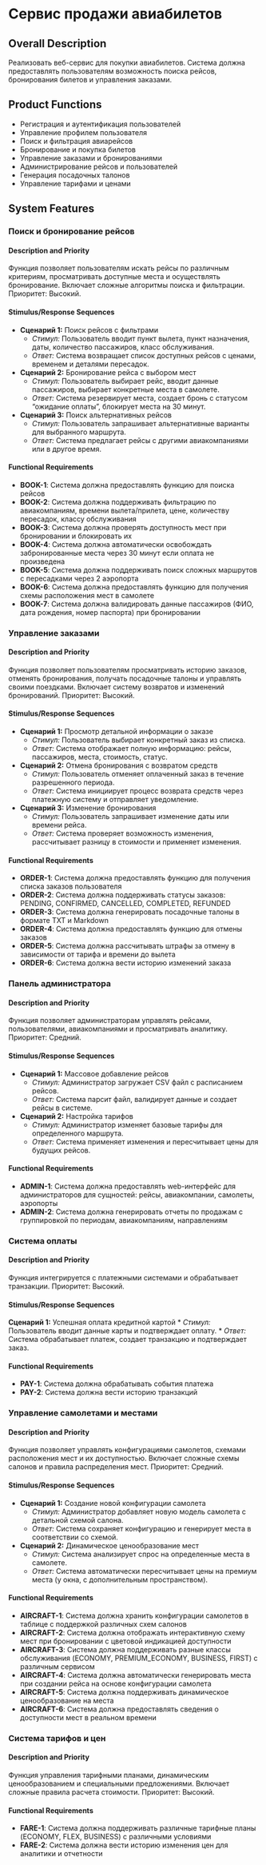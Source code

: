 # Сервис продажи авиабилетов

## Overall Description

Реализовать веб-сервис для покупки авиабилетов. Система должна предоставлять пользователям возможность поиска рейсов, бронирования билетов и управления заказами.

## Product Functions

- Регистрация и аутентификация пользователей
- Управление профилем пользователя
- Поиск и фильтрация авиарейсов
- Бронирование и покупка билетов
- Управление заказами и бронированиями
- Администрирование рейсов и пользователей
- Генерация посадочных талонов
- Управление тарифами и ценами

## System Features

### Поиск и бронирование рейсов

#### Description and Priority

Функция позволяет пользователям искать рейсы по различным критериям, просматривать доступные места и осуществлять бронирование. Включает сложные алгоритмы поиска и фильтрации. Приоритет: Высокий.

#### Stimulus/Response Sequences

- **Сценарий 1:** Поиск рейсов с фильтрами
  * *Стимул:* Пользователь вводит пункт вылета, пункт назначения, даты, количество пассажиров, класс обслуживания.
  * *Ответ:* Система возвращает список доступных рейсов с ценами, временем и деталями пересадок.
- **Сценарий 2:** Бронирование рейса с выбором мест
  * *Стимул:* Пользователь выбирает рейс, вводит данные пассажиров, выбирает конкретные места в самолете.
  * *Ответ:* Система резервирует места, создает бронь с статусом "ожидание оплаты", блокирует места на 30 минут.
- **Сценарий 3:** Поиск альтернативных рейсов
  * *Стимул:* Пользователь запрашивает альтернативные варианты для выбранного маршрута.
  * *Ответ:* Система предлагает рейсы с другими авиакомпаниями или в другое время.

#### Functional Requirements

- **BOOK-1**: Система должна предоставлять функцию для поиска рейсов
- **BOOK-2**: Система должна поддерживать фильтрацию по авиакомпаниям, времени вылета/прилета, цене, количеству пересадок, классу обслуживания
- **BOOK-3**: Система должна проверять доступность мест при бронировании и блокировать их
- **BOOK-4**: Система должна автоматически освобождать забронированные места через 30 минут если оплата не произведена
- **BOOK-5**: Система должна поддерживать поиск сложных маршрутов с пересадками через 2 аэропорта
- **BOOK-6**: Система должна предоставлять функцию для получения схемы расположения мест в самолете
- **BOOK-7**: Система должна валидировать данные пассажиров (ФИО, дата рождения, номер паспорта) при бронировании

### Управление заказами

#### Description and Priority

Функция позволяет пользователям просматривать историю заказов, отменять бронирования, получать посадочные талоны и управлять своими поездками. Включает систему возвратов и изменений бронирований. Приоритет: Высокий.

#### Stimulus/Response Sequences

- **Сценарий 1:** Просмотр детальной информации о заказе
  * *Стимул:* Пользователь выбирает конкретный заказ из списка.
  * *Ответ:* Система отображает полную информацию: рейсы, пассажиров, места, стоимость, статус.
- **Сценарий 2:** Отмена бронирования с возвратом средств
  * *Стимул:* Пользователь отменяет оплаченный заказ в течение разрешенного периода.
  * *Ответ:* Система инициирует процесс возврата средств через платежную систему и отправляет уведомление.
- **Сценарий 3:** Изменение бронирования
  * *Стимул:* Пользователь запрашивает изменение даты или времени рейса.
  * *Ответ:* Система проверяет возможность изменения, рассчитывает разницу в стоимости и применяет изменения.

#### Functional Requirements

- **ORDER-1**: Система должна предоставлять функцию для получения списка заказов пользователя
- **ORDER-2**: Система должна поддерживать статусы заказов: PENDING, CONFIRMED, CANCELLED, COMPLETED, REFUNDED
- **ORDER-3**: Система должна генерировать посадочные талоны в формате TXT и Markdown
- **ORDER-4**: Система должна предоставлять функцию для отмены заказов
- **ORDER-5**: Система должна рассчитывать штрафы за отмену в зависимости от тарифа и времени до вылета
- **ORDER-6**: Система должна вести историю изменений заказа

### Панель администратора

#### Description and Priority

Функция позволяет администраторам управлять рейсами, пользователями, авиакомпаниями и просматривать аналитику. Приоритет: Средний.

#### Stimulus/Response Sequences

- **Сценарий 1:** Массовое добавление рейсов
  * *Стимул:* Администратор загружает CSV файл с расписанием рейсов.
  * *Ответ:* Система парсит файл, валидирует данные и создает рейсы в системе.
- **Сценарий 2:** Настройка тарифов
  * *Стимул:* Администратор изменяет базовые тарифы для определенного маршрута.
  * *Ответ:* Система применяет изменения и пересчитывает цены для будущих рейсов.

#### Functional Requirements

- **ADMIN-1**: Система должна предоставлять web-интерфейс для администраторов для сущностей: рейсы, авиакомпании, самолеты, аэропорты
- **ADMIN-2**: Система должна генерировать отчеты по продажам с группировкой по периодам, авиакомпаниям, направлениям

### Система оплаты

#### Description and Priority

Функция интегрируется с платежными системами и обрабатывает транзакции. Приоритет: Высокий.

#### Stimulus/Response Sequences

**Сценарий 1:** Успешная оплата кредитной картой
  * *Стимул:* Пользователь вводит данные карты и подтверждает оплату.
  * *Ответ:* Система обрабатывает платеж, создает транзакцию и подтверждает заказ.

#### Functional Requirements

- **PAY-1**: Система должна обрабатывать события платежа
- **PAY-2**: Система должна вести историю транзакций 

### Управление самолетами и местами

#### Description and Priority

Функция позволяет управлять конфигурациями самолетов, схемами расположения мест и их доступностью. Включает сложные схемы салонов и правила распределения мест. Приоритет: Средний.

#### Stimulus/Response Sequences

- **Сценарий 1:** Создание новой конфигурации самолета
  * *Стимул:* Администратор добавляет новую модель самолета с детальной схемой салона.
  * *Ответ:* Система сохраняет конфигурацию и генерирует места в соответствии со схемой.
- **Сценарий 2:** Динамическое ценообразование мест
  * *Стимул:* Система анализирует спрос на определенные места в самолете.
  * *Ответ:* Система автоматически пересчитывает цены на премиум места (у окна, с дополнительным пространством).

#### Functional Requirements

- **AIRCRAFT-1**: Система должна хранить конфигурации самолетов в таблице с поддержкой различных схем салонов
- **AIRCRAFT-2**: Система должна отображать интерактивную схему мест при бронировании с цветовой индикацией доступности
- **AIRCRAFT-3**: Система должна поддерживать разные классы обслуживания (ECONOMY, PREMIUM_ECONOMY, BUSINESS, FIRST) с различным сервисом
- **AIRCRAFT-4**: Система должна автоматически генерировать места при создании рейса на основе конфигурации самолета
- **AIRCRAFT-5**: Система должна поддерживать динамическое ценообразование на места
- **AIRCRAFT-6**: Система должна предоставлять сведения о доступности мест в реальном времени

### Система тарифов и цен

#### Description and Priority

Функция управления тарифными планами, динамическим ценообразованием и специальными предложениями. Включает сложные правила расчета стоимости. Приоритет: Высокий.

#### Functional Requirements

- **FARE-1**: Система должна поддерживать различные тарифные планы (ECONOMY, FLEX, BUSINESS) с различными условиями
- **FARE-2**: Система должна вести историю изменения цен для аналитики и отчетности